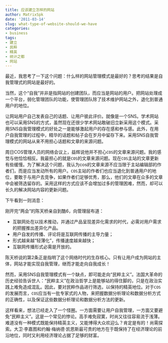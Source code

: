 ```yaml
---
title: 应该建立怎样的网站
author: MatrixSpk
date: '2011-03-14'
slug: what-type-of-website-should-we-have
categories:
- business
tags:
- 建立
- 民粹
- 精英
- 统计之都
- 网站
---
```

最近，我思考了一下这个问题：什么样的网站管理模式是最好的？思考的结果是自我管理式的网站是最好的。

当然，这个“自我”并非是指网站的创建团队，而应当是网站的用户。把网站处理成一个平台，弱化管理团队的功能，使管理团队除了技术维护网站之外，退化到普通用户的地位。

让网站用户自己发表自己的话题、让用户彼此评价。就像是一个SNS。学术网站也可以采用SNS的方式，虽然现在还很少学术网站敢破旧立新采用这个模式。采用SNS自我管理模式的好处之一是能够激起用户的存在感和参与感。此外，在用户自我管理的过程中，精华的话题和帖子会在岁月中留存下来。采用SNS自我管理模式的网站从来不用担心话题和文章的来源问题。

周日COS管理人员的网络会议上，益辉说他并不担心`COS`的文章来源问题。我的感觉与他恰恰相反。我最担心的就是`COS`的文章来源问题。现在`COS`主站的文章更新有些缓慢。为了解决这个问题，我认为cos的文章来源不应当限于主站编辑部的作者们，而是应当发动所有的用户。`COS`主站的作者们也应当退化到普通用户的地位，要敢于与用户去竞争，如果作者们足够优秀，那么，他们的文章在众多的文章中会被筛选留存的。采用这样的方式应该不会增加过多的管理困难，然而，却可以长久的解决网站内容的更新问题。

下午看到一则消息：

刚开完“两会”的陈天桥亲自到酷6，向管理层布道：

* 互联网处在以技术推动，并通过产品呈现差异化需求的时代，必需对用户需求的把握推出差异化产品。
* 用户自发的传播、评论将是互联网传播的主导力量；
* 形式越来越“轻薄化”，传播速度越来越快；
* 互联网传播形式必需是开放的。

陈天桥说的第2条正是指明了这个网络时代的生存核心。只有让用户成为网站的主体，网站才能实现自我管理，继而才能走向自我成长！

然而，采用SNS自我管理模式有一个缺点，即可能走向“民粹主义”。法国大革命的历史经验告诉世人：“民粹主义”在政治哲学上是能够站的得住脚的，只是在政治实践上难免造成混乱。因此，要对民粹作品进行筛选，以保持的精英地位。对于`COS`的发展而言，`COS`应当有一批专家式的人物，来把握数据分析理论和数据分析方式的正确性，以及保证这些数据分析理论和数据分析方法的更新。

这样看来，想法已经走入了一个怪圈。一方面需要让用户自我管理，一方面又要避免“民粹主义”。这是一个常见的悖论。高手难免寂寞，时尚又往往容易流于浅薄。难道没有一种模式既能保持精英主义，又能博得大众欢迎么？肯定是有的！尚需探索。大卫·李嘉图和约翰·梅纳德·凯恩斯最可贵的地方在于既保持了在经济理论的前沿地位，同时又利用经济理论占据了足够的财富。
